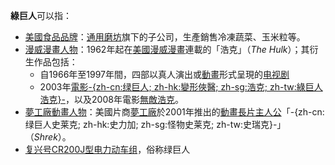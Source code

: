 '''綠巨人'''可以指：
* [[綠巨人_(品牌)|美國食品品牌]]：[[通用磨坊|通用磨坊]]旗下的子公司，生產銷售冷凍蔬菜、玉米粒等。
* [[浩克_(漫畫)|漫威漫畫人物]]：1962年起在[[美國|美國]][[漫威漫畫|漫威漫畫]]連載的「浩克」（''The Hulk''）；其衍生作品包括：
** 自1966年至1997年間，四部以真人演出或[[動畫|動畫]]形式呈現的[[电视剧|电视剧]]
** 2003年[[電影|電影]][[绿巨人_(电影)|-{zh-cn:绿巨人; zh-hk:變形俠醫; zh-sg:浩克; zh-tw:綠巨人浩克}-]]，以及2008年電影[[無敵浩克|無敵浩克]]。
* [[史瑞克|夢工廠動畫人物]]：美國片商[[夢工廠|夢工廠]]於2001年推出的[[動畫|動畫]][[長片|長片]][[主人公|主人公]]「-{zh-cn:绿巨人史莱克; zh-hk:史力加; zh-sg:怪物史莱克; zh-tw:史瑞克}-」（''Shrek''）。
* [[复兴号CR200J型电力动车组|复兴号CR200J型电力动车组]]，俗称绿巨人

{{disambig|L|Cat=三字译名消歧义}}